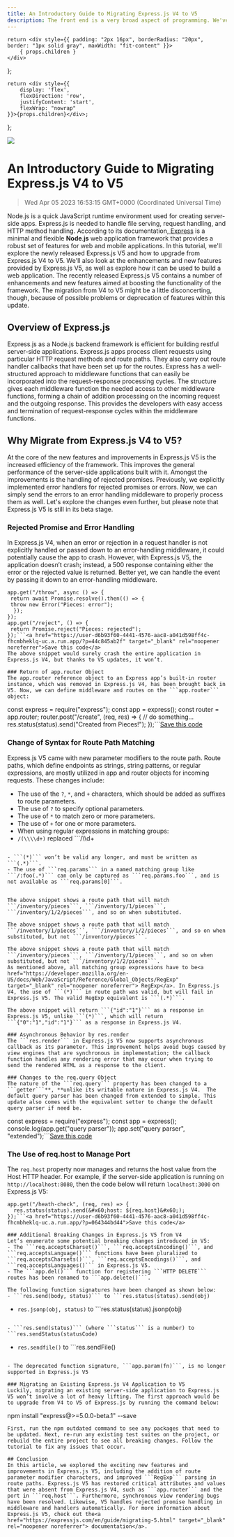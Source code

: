 ```yaml
---
title: An Introductory Guide to Migrating Express.js V4 to V5
description: The front end is a very broad aspect of programming. We've all heard of popular languages HTML, CSS, and JavaScript, but there's more; we have TypeScript. In this article, we're going to talk about TypeScript and take a look at its pros and cons.
---
```


    return <div style={{ padding: "2px 16px", borderRadius: "20px", border: "1px solid gray", maxWidth: "fit-content" }}>
        { props.children }
    </div>
};

    return <div style={{
        display: 'flex',
        flexDirection: 'row',
        justifyContent: 'start',
        flexWrap: "nowrap"
    }}>{props.children}</div>;
};

<link rel="canonical" href="https://code.pieces.app/blog/an-introductory-guide-to-migrating-expressjs-v4-to-v5" />

![](https://uploads-ssl.webflow.com/6143afec68f555387049efb3/63dd7918220dd879ddab0f2d_migratingexpress_js_ac8aad3349b859cabdc038ac31812f31_2000.jpeg)

# An Introductory Guide to Migrating Express.js V4 to V5
> Wed Apr 05 2023 16:53:15 GMT+0000 (Coordinated Universal Time)

Node.js is a quick JavaScript runtime environment used for creating server-side apps. Express.js is needed to handle file serving, request handling, and HTTP method handling. According to its documentation,<a href="https://expressjs.com/" target="_blank" rel="noopener noreferrer"> Express</a> is a minimal and flexible **Node**.**js** web application framework that provides a robust set of features for web and mobile applications.
In this tutorial, we'll explore the newly released Express.js V5 and how to upgrade from Express.js V4 to V5. We'll also look at the enhancements and new features provided by Express.js V5, as well as explore how it can be used to build a web application.
The recently released Express.js V5 contains a number of enhancements and new features aimed at boosting the functionality of the framework. The migration from V4 to V5 might be a little disconcerting, though, because of possible problems or deprecation of features within this update.

## Overview of Express.js
Express.js as a Node.js backend framework is efficient for building restful server-side applications. Express.js apps process client requests using particular HTTP request methods and route paths. They also carry out route handler callbacks that have been set up for the routes.
Express has a well-structured approach to middleware functions that can easily be incorporated into the request-response processing cycles. The structure gives each middleware function the needed access to other middleware functions, forming a chain of addition processing on the incoming request and the outgoing response. This provides the developers with easy access and termination of request-response cycles within the middleware functions.

## Why Migrate from Express.js V4 to V5?
At the core of the new features and improvements in Express.js V5 is the increased efficiency of the framework. This improves the general performance of the server-side applications built with it. Amongst the improvements is the handling of rejected promises. Previously, we explicitly implemented error handlers for rejected promises or errors. Now, we can simply send the errors to an error handling middleware to properly process them as well.
Let's explore the changes even further, but please note that Express.js V5 is still in its beta stage.

### Rejected Promise and Error Handling
In Express.js V4, when an error or rejection in a request handler is not explicitly handled or passed down to an error-handling middleware, it could potentially cause the app to crash. However, with Express.js V5, the application doesn’t crash; instead, a 500 response containing either the error or the rejected value is returned. Better yet, we can handle the event by passing it down to an error-handling middleware.
```
app.get("/throw", async () => {
 return await Promise.resolve().then(() => {
 throw new Error("Pieces: error");
  });
});
app.get("/reject", () => {
 return Promise.reject("Pieces: rejected");
});```<a href="https://user-d6b93f60-4441-4576-aac8-a041d598ff4c-fhcmbheklq-uc.a.run.app/?p=44c845ab2f" target="_blank" rel="noopener noreferrer">Save this code</a>
The above snippet would surely crash the entire application in Express.js V4, but thanks to V5 updates, it won’t.

### Return of app.router Object
The app.router reference object to an Express app’s built-in router instance, which was removed in Express.js V4, has been brought back in V5. Now, we can define middleware and routes on the ```app.router``` object:
```
const express = require("express");
const app = express();
const router = app.router;
router.post("/create", (req, res) => {
 // do something...
  res.status(status).send("Created from Pieces!");
});```<a href="https://user-d6b93f60-4441-4576-aac8-a041d598ff4c-fhcmbheklq-uc.a.run.app/?p=c75b4a885f" target="_blank" rel="noopener noreferrer">Save this code</a>

### Change of Syntax for Route Path Matching
Express.js V5 came with new parameter modifiers to the route path. Route paths, which define endpoints as strings, string patterns, or regular expressions, are mostly utilized in app and router objects for incoming requests. These changes include:
- The use of the ```?```, ```*```, and ```+``` characters, which should be added as suffixes to route parameters.
- The use of ```?``` to specify optional parameters.
- The use of ```*``` to match zero or more parameters.
- The use of ```+``` for one or more parameters.
- When using regular expressions in matching groups:
- ```/(\\\\d+)``` replaced ```/\\\\d+
```

- ```(*)``` won’t be valid any longer, and must be written as ```(.*)```.
- The use of ```req.params``` in a named matching group like ```/:foo(.*)``` can only be captured as ```req.params.foo```, and is not available as ```req.params[0]```.


The above snippet shows a route path that will match ```/inventory/pieces```, ```/inventory/1/pieces```, ```/inventory/1/2/pieces```, and so on when substituted.

The above snippet shows a route path that will match ```/inventory/1/pieces```, ```/inventory/1/2/pieces```, and so on when substituted, but not ```/inventory/pieces```.

The above snippet shows a route path that will match ```/inventory/pieces```, ```/inventory/1/pieces```, and so on when substituted, but not ```/inventory/1/2/pieces```.
As mentioned above, all matching group expressions have to be<a href="https://developer.mozilla.org/en-US/docs/Web/JavaScript/Reference/Global_Objects/RegExp" target="_blank" rel="noopener noreferrer"> RegExp</a>. In Express.js V4, the use of ```(*)``` in route path was valid, but will fail in Express.js V5. The valid RegExp equivalent is ```(.*)```.

The above snippet will return ```{"id":"1"}``` as a response in Express.js V5, unlike ```(*)```, which will return ```{"0":"1","id":"1"}``` as a response in Express.js V4.

### Asynchronous Behavior by res.render
The ```res.render``` in Express.js V5 now supports asynchronous callback as its parameter. This improvement helps avoid bugs caused by view engines that are synchronous in implementation; the callback function handles any rendering error that may occur when trying to send the rendered HTML as a response to the client.

### Changes to the req.query Object
The nature of the ```req.query``` property has been changed to a ```getter```**, **unlike its writable nature in Express.js V4.  The default query parser has been changed from extended to simple. This update also comes with the equivalent setter to change the default query parser if need be.
```
const express = require("express");
const app = express();
console.log(app.get("query parser"));
app.set("query parser", "extended");```<a href="https://user-d6b93f60-4441-4576-aac8-a041d598ff4c-fhcmbheklq-uc.a.run.app/?p=007c4293ac" target="_blank" rel="noopener noreferrer">Save this code</a>

### The Use of req.host to Manage Port
The ```req.host``` property now manages and returns the host value from the Host HTTP header. For example, if the server-side application is running on ```http://localhost:8080```, then the code below will return ```localhost:3000``` on Express.js V5:
```
app.get("/heath-check", (req, res) => {
  res.status(status).send(&#x60;host: ${req.host}&#x60;);
});```<a href="https://user-d6b93f60-4441-4576-aac8-a041d598ff4c-fhcmbheklq-uc.a.run.app/?p=064344bd44">Save this code</a>

### Additional Breaking Changes in Express.js V5 from V4
Let’s enumerate some potential breaking changes introduced in V5:
- The ```req.acceptsCharset()```, ```req.acceptsEncoding()```, and ```req.acceptsLanguage()``` functions have been pluralized to ```req.acceptsCharsets()```, ```req.acceptsEncodings()```, and ```req.acceptsLanguages()``` in Express.js V5.
- The ```app.del()``` function for registering ```HTTP DELETE``` routes has been renamed to ```app.delete()```.

The following function signatures have been changed as shown below:
- ```res.send(body, status)``` to ```res.status(status).send(obj)
```

- ```res.jsonp(obj, status)``` to ```res.status(status).jsonp(obj)
```

- ```res.send(status)``` (where ```status``` is a number) to ```res.sendStatus(statusCode)
```

- ```res.sendfile()``` to ```res.sendFile()
```

- The deprecated function signature, ```app.param(fn)```, is no longer supported in Express.js V5

### Migrating an Existing Express.js V4 Application to V5
Luckily, migrating an existing server-side application to Express.js V5 won’t involve a lot of heavy lifting. The first approach would be to upgrade from V4 to V5 of Express.js by running the command below:
```
npm install "express@>=5.0.0-beta.1" --save
```
First, run the npm outdated command to see any packages that need to be updated. Next, re-run any existing test suites on the project, or rebuild the entire project to see all breaking changes. Follow the tutorial to fix any issues that occur.

## Conclusion
In this article, we explored the exciting new features and improvements in Express.js V5, including the addition of route parameter modifier characters, and improved ```RegExp``` parsing in route paths. Express.js V5 has restored critical attributes and values that were absent from Express.js V4, such as ```app.router``` and the port in ```req.host```. Furthermore, synchronous view rendering bugs have been resolved. Likewise, V5 handles rejected promise handling in middleware and handlers automatically. For more information about Express.js V5, check out the<a href="https://expressjs.com/en/guide/migrating-5.html" target="_blank" rel="noopener noreferrer"> documentation</a>.
